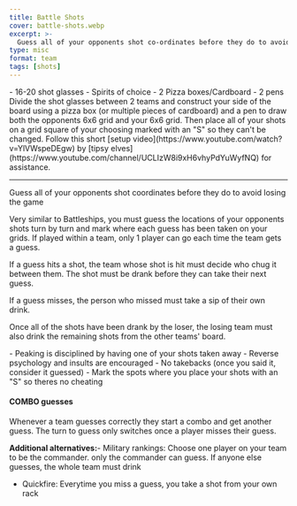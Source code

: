 ```yaml
---
title: Battle Shots
cover: battle-shots.webp
excerpt: >-
  Guess all of your opponents shot co-ordinates before they do to avoid losing the game
type: misc
format: team
tags: [shots]
---
```


<GameHero
  cover="/BeerGoggleGames/images/battleshots.webp"
  alt="Battle Shots"
/>

<GameSection title="Equipment" icon="/BeerGoggleGames/images/liquor.webp">
-   16-20 shot glasses
-   Spirits of choice
-   2 Pizza boxes/Cardboard
-   2 pens
</GameSection>

<GameSection title="Setup" icon="/BeerGoggleGames/images/settings.webp">
Divide the shot glasses between 2 teams and construct your side of the board using a pizza box (or multiple pieces of cardboard) and a pen to draw both the opponents 6x6 grid and your 6x6 grid. Then place all of your shots on a grid square of your choosing marked with an "S" so they can't be changed. Follow this short [setup video](https://www.youtube.com/watch?v=YlVWspeDEgw) by [tipsy elves](https://www.youtube.com/channel/UCLIzW8i9xH6vhyPdYuWyfNQ) for assistance.

* * *
</GameSection>

<GameSection title="Aim of the Game" icon="/BeerGoggleGames/images/target.webp">
<p>Guess all of your opponents shot coordinates before they do to avoid losing the game</p>
</GameSection>

<GameSection title="How to Play" icon="/BeerGoggleGames/images/question.webp">
Very similar to Battleships, you must guess the locations of your opponents shots turn by turn and mark where each guess has been taken on your grids. If played within a team, only 1 player can go each time the team gets a guess.

If a guess hits a shot, the team whose shot is hit must decide who chug it between them. The shot must be drank before they can take their next guess.

If a guess misses, the person who missed must take a sip of their own drink.

Once all of the shots have been drank by the loser, the losing team must also drink the remaining shots from the other teams' board.
</GameSection>

<GameSection title="Rules" icon="/BeerGoggleGames/images/rules.webp">
-   Peaking is disciplined by having one of your shots taken away
-   Reverse psychology and insults are encouraged
-   No takebacks (once you said it, consider it guessed)
-   Mark the spots where you place your shots with an "S" so theres no cheating
</GameSection>

<GameSection title="Special Edition" icon="/BeerGoggleGames/images/special.webp">

<h4>COMBO guesses</h4>

Whenever a team guesses correctly they start a combo and get another guess. The turn to guess only switches once a player misses their guess.

**Additional alternatives:**-   Military rankings: Choose one player on your team to be the commander. only the commander can guess. If anyone else guesses, the whole team must drink
-   Quickfire: Everytime you miss a guess, you take a shot from your own rack
</GameSection>

<ShareButtons title="Battle Shots" />

<FeedbackCard>
</FeedbackCard>
